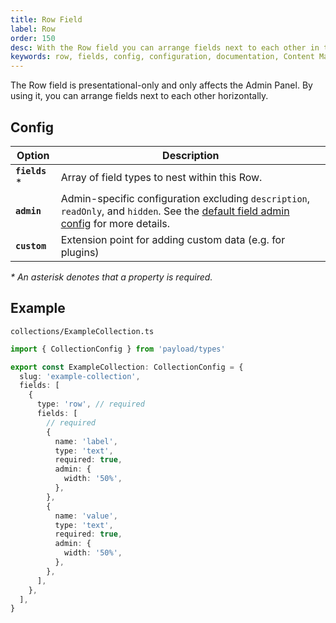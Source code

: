 ```yaml
---
title: Row Field
label: Row
order: 150
desc: With the Row field you can arrange fields next to each other in the Admin Panel to help you customize your Dashboard.
keywords: row, fields, config, configuration, documentation, Content Management System, cms, headless, javascript, node, react, nextjs
---
```


<Banner>
  The Row field is presentational-only and only affects the Admin Panel. By using it, you can
  arrange fields next to each other horizontally.
</Banner>

<LightDarkImage
  srcLight="https://payloadcms.com/images/docs/fields/row.png"
  srcDark="https://payloadcms.com/images/docs/fields/row-dark.png"
  alt="Shows a row field in the Payload Admin Panel"
  caption="Admin Panel screenshot of a Row field"
/>

## Config

| Option          | Description                                                                                                                                                                |
| --------------- | -------------------------------------------------------------------------------------------------------------------------------------------------------------------------- |
| **`fields`** \* | Array of field types to nest within this Row.                                                                                                                              |
| **`admin`**     | Admin-specific configuration excluding `description`, `readOnly`, and `hidden`. See the [default field admin config](/docs/fields/overview#admin-config) for more details. |
| **`custom`**    | Extension point for adding custom data (e.g. for plugins)                                                                                                                  |

_\* An asterisk denotes that a property is required._

## Example

`collections/ExampleCollection.ts`

```ts
import { CollectionConfig } from 'payload/types'

export const ExampleCollection: CollectionConfig = {
  slug: 'example-collection',
  fields: [
    {
      type: 'row', // required
      fields: [
        // required
        {
          name: 'label',
          type: 'text',
          required: true,
          admin: {
            width: '50%',
          },
        },
        {
          name: 'value',
          type: 'text',
          required: true,
          admin: {
            width: '50%',
          },
        },
      ],
    },
  ],
}
```
